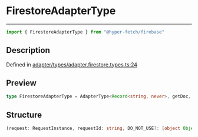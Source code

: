 

# FirestoreAdapterType

<div class="api-docs__separator" data-reactroot="">

---

</div><div class="api-docs__import" data-reactroot="">

```ts
import { FirestoreAdapterType } from "@hyper-fetch/firebase"
```

</div><div class="api-docs__section">

## Description

</div><div class="api-docs__description"><span class="api-docs__do-not-parse">



</span></div><p class="api-docs__definition">

Defined in [adapter/types/adapter.firestore.types.ts:24](https://github.com/BetterTyped/hyper-fetch/blob/cc329b91/packages/adapter-firebase/src/adapter/types/adapter.firestore.types.ts#L24)

</p><div class="api-docs__section">

## Preview

</div><div class="api-docs__preview type single">

```ts
type FirestoreAdapterType = AdapterType<Record<string, never>, getDoc, FirestoreStatuses, FirestoreExtra, FirestoreQueryParams> | AdapterType<Record<string, never>, getDocs, FirestoreStatuses, FirestoreGetDocsExtra, FirestoreQueryParams> | AdapterType<{ merge: boolean }, setDoc, FirestoreStatuses, FirestoreRefOnlyExtra, Record<string, never>> | AdapterType<Record<string, never>, updateDoc | addDoc | deleteDoc | setDoc, FirestoreStatuses, FirestoreRefOnlyExtra, Record<string, never>>;
```

</div><div class="api-docs__section">

## Structure

</div><div class="api-docs__returns">

```ts
(request: RequestInstance, requestId: string, DO_NOT_USE?: [object Object]) => Promise<ResponseReturnType<any, any, any>> | (request: RequestInstance, requestId: string, DO_NOT_USE?: [object Object]) => Promise<ResponseReturnType<any, any, any>> | (request: RequestInstance, requestId: string, DO_NOT_USE?: [object Object]) => Promise<ResponseReturnType<any, any, any>> | (request: RequestInstance, requestId: string, DO_NOT_USE?: [object Object]) => Promise<ResponseReturnType<any, any, any>>
```

</div>
